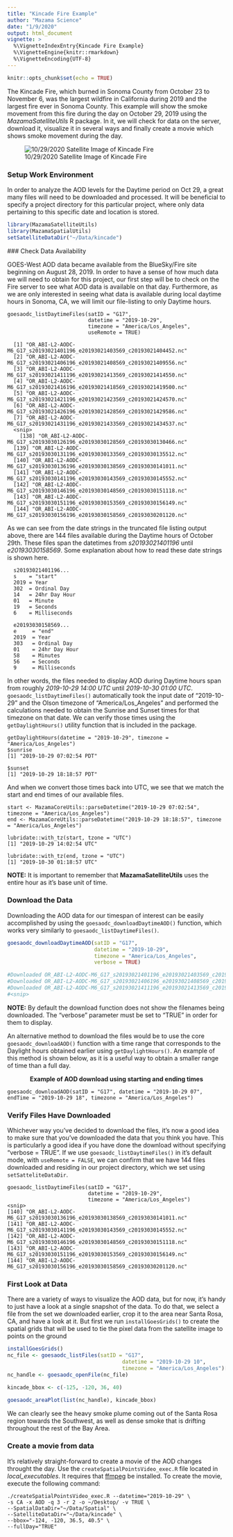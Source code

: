 ```yaml
---
title: "Kincade Fire Example"
author: "Mazama Science"
date: "1/9/2020"
output: html_document
vignette: >
  %\VignetteIndexEntry{Kincade Fire Example}
  %\VignetteEngine{knitr::rmarkdown}
  %\VignetteEncoding{UTF-8}
---
```

  
```r
knitr::opts_chunk$set(echo = TRUE)
```
  
  The Kincade Fire, which burned in Sonoma County from October 23 to November 6, was the largest wildfire in California during 2019 and the largest fire ever in Sonoma County.  This example will show the smoke movement from this fire during the day on October 29, 2019 using the _MazamaSatelliteUtils_ R package.  In it, we will check for data on the server, download it, visualize it in several ways and finally create a movie which shows smoke movement during the day.

![10/29/2020 Satellite Image of Kincade Fire](img/2019_10_29_kincade_fire_sat_image.png)
  
### Setup Work Environment
  
  In order to analyze the AOD levels for the Daytime period on Oct 29, a great many files will need to be downloaded and processed.  It will be beneficial to specify a project directory for this particular project, where only data pertaining to this specific date and location is stored.
  
```r
library(MazamaSatelliteUtils)
library(MazamaSpatialUtils)
setSatelliteDataDir("~/Data/kincade")
```
  ### Check Data Availability
  
  GOES-West AOD data became available from the BlueSky/Fire site beginning on August 28, 2019.  In order to have a sense of how much data we will need to obtain for this project, our first step will be to check on the Fire server to see what AOD data is available on that day.  Furthermore, as we are only interested in seeing what data is available during local daytime hours in Sonoma, CA, we will limit our file-listing to only Daytime hours.
  
```
goesaodc_listDaytimeFiles(satID = "G17", 
                          datetime = "2019-10-29", 
                          timezone = "America/Los_Angeles", 
                          useRemote = TRUE)
  
  [1] "OR_ABI-L2-AODC-M6_G17_s20193021401196_e20193021403569_c20193021404452.nc"
  [2] "OR_ABI-L2-AODC-M6_G17_s20193021406196_e20193021408569_c20193021409556.nc"
  [3] "OR_ABI-L2-AODC-M6_G17_s20193021411196_e20193021413569_c20193021414550.nc"
  [4] "OR_ABI-L2-AODC-M6_G17_s20193021416196_e20193021418569_c20193021419500.nc"
  [5] "OR_ABI-L2-AODC-M6_G17_s20193021421196_e20193021423569_c20193021424570.nc"
  [6] "OR_ABI-L2-AODC-M6_G17_s20193021426196_e20193021428569_c20193021429586.nc"
  [7] "OR_ABI-L2-AODC-M6_G17_s20193021431196_e20193021433569_c20193021434537.nc"
  <snip>
    [138] "OR_ABI-L2-AODC-M6_G17_s20193030126196_e20193030128569_c20193030130466.nc"
  [139] "OR_ABI-L2-AODC-M6_G17_s20193030131196_e20193030133569_c20193030135512.nc"
  [140] "OR_ABI-L2-AODC-M6_G17_s20193030136196_e20193030138569_c20193030141011.nc"
  [141] "OR_ABI-L2-AODC-M6_G17_s20193030141196_e20193030143569_c20193030145552.nc"
  [142] "OR_ABI-L2-AODC-M6_G17_s20193030146196_e20193030148569_c20193030151118.nc"
  [143] "OR_ABI-L2-AODC-M6_G17_s20193030151196_e20193030153569_c20193030156149.nc"
  [144] "OR_ABI-L2-AODC-M6_G17_s20193030156196_e20193030158569_c20193030201120.nc"
```
  
As we can see from the date strings in the truncated file listing output above, there are 144 files available during the Daytime hours of October 29th.  These files span the datetimes from _s20193021401196_ until _e20193030158569_.  Some explanation about how to read these date strings is shown here.
  
```
  s20193021401196...
  s    = "start"
  2019 = Year
  302  = Ordinal Day
  14   = 24hr Day Hour
  01   = Minute
  19   = Seconds 
  6    = Milliseconds
  
  e20193030158569...
  e     = "end"
  2019  = Year
  303   = Ordinal Day
  01    = 24hr Day Hour
  58    = Minutes
  56    = Seconds
  9     = Milliseconds
```
  
In other words, the files needed to display AOD during Daytime hours span from roughly _2019-10-29 14:00 UTC_ until _2019-10-30 01:00 UTC_.  `goesaodc_listDaytimeFiles()` automatically took the input date of "2019-10-29" and the Olson timezone of "America/Los_Angeles" and performed the calculations needed to obtain the Sunrise and Sunset times for that timezone on that date.  We can verify those times using the `getDaylightHours()` utility function that is included in the package.
  
```
getDaylightHours(datetime = "2019-10-29", timezone = "America/Los_Angeles")
$sunrise
[1] "2019-10-29 07:02:54 PDT"
  
$sunset
[1] "2019-10-29 18:18:57 PDT"
```
And when we convert those times back into  UTC, we see that we match the start and end times of our available files.
  
```
start <- MazamaCoreUtils::parseDatetime("2019-10-29 07:02:54", timezone = "America/Los_Angeles")
end <- MazamaCoreUtils::parseDatetime("2019-10-29 18:18:57", timezone = "America/Los_Angeles")
  
lubridate::with_tz(start, tzone = "UTC")
[1] "2019-10-29 14:02:54 UTC"

lubridate::with_tz(end, tzone = "UTC")
[1] "2019-10-30 01:18:57 UTC"
```
__NOTE:__ It is important to remember that __MazamaSatelliteUtils__ uses the entire hour as it's base unit of time. 

### Download the Data

Downloading the AOD data for our timespan of interest can be easily accomplished by using the `goesaodc_downloadDaytimeAOD()` function, which works very similarly to `goesaodc_listDaytimeFiles()`.

```r
goesaodc_downloadDaytimeAOD(satID = "G17", 
                            datetime = "2019-10-29", 
                            timezone = "America/Los_Angeles", 
                            verbose = TRUE)

#Downloaded OR_ABI-L2-AODC-M6_G17_s20193021401196_e20193021403569_c20193021404452.nc
#Downloaded OR_ABI-L2-AODC-M6_G17_s20193021406196_e20193021408569_c20193021409556.nc
#Downloaded OR_ABI-L2-AODC-M6_G17_s20193021411196_e20193021413569_c20193021414550.nc
#<snip>
```
__NOTE:__ By default the download function does not show the filenames being downloaded. The "verbose" parameter must be set to "TRUE" in order for them to display.

An alternative method to download the files would be to use the core `goesaodc_downloadAOD()` function with a time range that corresponds to the Daylight hours obtained earlier using `getDaylightHours()`.  An example of this method is shown below, as it is a useful way to obtain a smaller range of time than a full day.

<center>
__Example of AOD download using starting and ending times__
</center>

```
goesaodc_downloadAOD(satID = "G17", datetime = "2019-10-29 07", endTime = "2019-10-29 18", timezone = "America/Los_Angeles")
```

### Verify Files Have Downloaded

Whichever way you've decided to download the files, it's now a good idea to make sure that you've downloaded the data that you think you have.  This is particularly a good idea if you have done the download without specifying "verbose = TRUE".  If we use `goesaodc_listDaytimeFiles()` in it's default mode, with `useRemote = FALSE`, we can confirm that we have 144 files downloaded and residing in our project directory, which we set using `setSatteliteDataDir`. 

```
goesaodc_listDaytimeFiles(satID = "G17", 
                          datetime = "2019-10-29", 
                          timezone = "America/Los_Angeles")
<snip>
[140] "OR_ABI-L2-AODC-M6_G17_s20193030136196_e20193030138569_c20193030141011.nc"
[141] "OR_ABI-L2-AODC-M6_G17_s20193030141196_e20193030143569_c20193030145552.nc"
[142] "OR_ABI-L2-AODC-M6_G17_s20193030146196_e20193030148569_c20193030151118.nc"
[143] "OR_ABI-L2-AODC-M6_G17_s20193030151196_e20193030153569_c20193030156149.nc"
[144] "OR_ABI-L2-AODC-M6_G17_s20193030156196_e20193030158569_c20193030201120.nc"
```

### First Look at Data

There are a variety of ways to visualize the AOD data, but for now, it's handy to just have a look at a single snapshot of the data.  To do that, we select a file from the set we downloaded earlier, crop it to the area near Santa Rosa, CA, and have a look at it.  But first we run `installGoesGrids()` to create the spatial grids that will be used to tie the pixel data from the satellite image to points on the ground



```r
installGoesGrids()
nc_file <- goesaodc_listFiles(satID = "G17", 
                                     datetime = "2019-10-29 10", 
                                     timezone = "America/Los_Angeles")[1]
nc_handle <- goesaodc_openFile(nc_file)

kincade_bbox <- c(-125, -120, 36, 40)

goesaodc_areaPlot(list(nc_handle), kincade_bbox)
```
  
We can clearly see the heavy smoke plume coming out of the Santa Rosa region towards the Southwest, as well as dense smoke that is drifting throughout the rest of the Bay Area.

### Create a movie from data

It's relatively straight-forward to create a movie of the AOD changes throught the day.  Use the `createSpatialPointsVideo_exec.R` file located in _local_executables_.  It requires that [ffmpeg](https://www.ffmpeg.org/) be installed.  To create the movie, execute the following command:

```
./createSpatialPointsVideo_exec.R --datetime="2019-10-29" \
-s CA -x AOD -q 3 -r 2 -o ~/Desktop/ -v TRUE \
--SpatialDataDir="~/Data/Spatial" \
--SatelliteDataDir="~/Data/kincade" \
--bbox="-124, -120, 36.5, 40.5" \
--fullDay="TRUE"
```
  
  